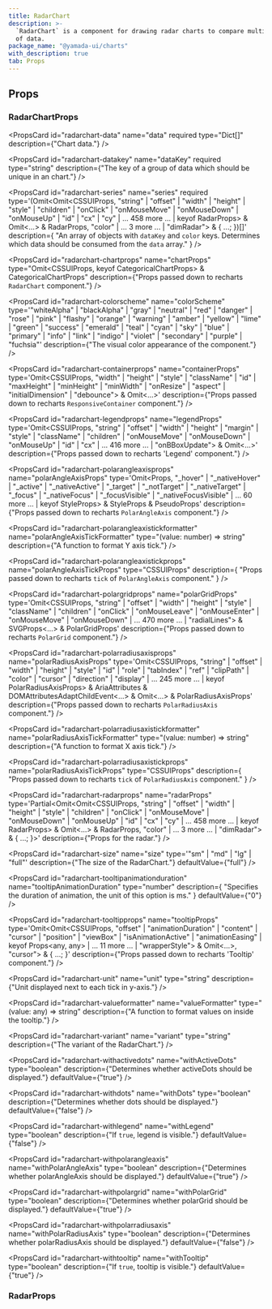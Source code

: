 ```yaml
---
title: RadarChart
description: >-
  `RadarChart` is a component for drawing radar charts to compare multiple sets
  of data.
package_name: "@yamada-ui/charts"
with_description: true
tab: Props
---
```


## Props

### RadarChartProps

<PropsCard
  id="radarchart-data"
  name="data"
  required
  type="Dict[]"
  description={"Chart data."}
/>

<PropsCard
  id="radarchart-datakey"
  name="dataKey"
  required
  type="string"
  description={"The key of a group of data which should be unique in an chart."}
/>

<PropsCard
  id="radarchart-series"
  name="series"
  required
  type='(Omit<Omit<CSSUIProps, "string" | "offset" | "width" | "height" | "style" | "children" | "onClick" | "onMouseMove" | "onMouseDown" | "onMouseUp" | "id" | "cx" | "cy" | ... 458 more ... | keyof RadarProps> & Omit<...> & RadarProps, "color" | ... 3 more ... | "dimRadar"> & { ...; })[]'
  description={
    "An array of objects with `dataKey` and `color` keys. Determines which data should be consumed from the `data` array."
  }
/>

<PropsCard
  id="radarchart-chartprops"
  name="chartProps"
  type="Omit<CSSUIProps, keyof CategoricalChartProps> &
  CategoricalChartProps"
  description={"Props passed down to recharts `RadarChart` component."}
/>

<PropsCard
  id="radarchart-colorscheme"
  name="colorScheme"
  type='"whiteAlpha" | "blackAlpha" | "gray" | "neutral" | "red" | "danger" | "rose" | "pink" | "flashy" | "orange" | "warning" | "amber" | "yellow" | "lime" | "green" | "success" | "emerald" | "teal" | "cyan" | "sky" | "blue" | "primary" | "info" | "link" | "indigo" | "violet" | "secondary" | "purple" | "fuchsia"'
  description={"The visual color appearance of the component."}
/>

<PropsCard
  id="radarchart-containerprops"
  name="containerProps"
  type='Omit<CSSUIProps, "width" | "height" | "style" | "className" | "id" | "maxHeight" | "minHeight" | "minWidth" | "onResize" | "aspect" | "initialDimension" | "debounce"> & Omit<...>'
  description={"Props passed down to recharts `ResponsiveContainer` component."}
/>

<PropsCard
  id="radarchart-legendprops"
  name="legendProps"
  type='Omit<CSSUIProps, "string" | "offset" | "width" | "height" | "margin" | "style" | "className" | "children" | "onMouseMove" | "onMouseDown" | "onMouseUp" | "id" | "cx" | ... 416 more ... | "onBBoxUpdate"> & Omit<...>'
  description={"Props passed down to recharts 'Legend' component."}
/>

<PropsCard
  id="radarchart-polarangleaxisprops"
  name="polarAngleAxisProps"
  type='Omit<Props, "_hover" | "_nativeHover" | "_active" | "_nativeActive" | "_target" | "_notTarget" | "_nativeTarget" | "_focus" | "_nativeFocus" | "_focusVisible" | "_nativeFocusVisible" | ... 60 more ... | keyof StyleProps> & StyleProps & PseudoProps'
  description={"Props passed down to recharts `PolarAngleAxis` component."}
/>

<PropsCard
  id="radarchart-polarangleaxistickformatter"
  name="polarAngleAxisTickFormatter"
  type="(value: number) => string"
  description={"A function to format Y axis tick."}
/>

<PropsCard
  id="radarchart-polarangleaxistickprops"
  name="polarAngleAxisTickProps"
  type="CSSUIProps"
  description={
    "Props passed down to recharts `tick` of `PolarAngleAxis` component."
  }
/>

<PropsCard
  id="radarchart-polargridprops"
  name="polarGridProps"
  type='Omit<CSSUIProps, "string" | "offset" | "width" | "height" | "style" | "className" | "children" | "onClick" | "onMouseLeave" | "onMouseEnter" | "onMouseMove" | "onMouseDown" | ... 470 more ... | "radialLines"> & SVGProps<...> & PolarGridProps'
  description={"Props passed down to recharts `PolarGrid` component."}
/>

<PropsCard
  id="radarchart-polarradiusaxisprops"
  name="polarRadiusAxisProps"
  type='Omit<CSSUIProps, "string" | "offset" | "width" | "height" | "style" | "id" | "role" | "tabIndex" | "ref" | "clipPath" | "color" | "cursor" | "direction" | "display" | ... 245 more ... | keyof PolarRadiusAxisProps> & AriaAttributes & DOMAttributesAdaptChildEvent<...> & Omit<...> & PolarRadiusAxisProps'
  description={"Props passed down to recharts `PolarRadiusAxis` component."}
/>

<PropsCard
  id="radarchart-polarradiusaxistickformatter"
  name="polarRadiusAxisTickFormatter"
  type="(value: number) => string"
  description={"A function to format X axis tick."}
/>

<PropsCard
  id="radarchart-polarradiusaxistickprops"
  name="polarRadiusAxisTickProps"
  type="CSSUIProps"
  description={
    "Props passed down to recharts `tick` of `PolarRadiusAxis` component."
  }
/>

<PropsCard
  id="radarchart-radarprops"
  name="radarProps"
  type='Partial<Omit<Omit<CSSUIProps, "string" | "offset" | "width" | "height" | "style" | "children" | "onClick" | "onMouseMove" | "onMouseDown" | "onMouseUp" | "id" | "cx" | "cy" | ... 458 more ... | keyof RadarProps> & Omit<...> & RadarProps, "color" | ... 3 more ... | "dimRadar"> & { ...; }>'
  description={"Props for the radar."}
/>

<PropsCard
  id="radarchart-size"
  name="size"
  type='"sm" | "md" | "lg" | "full"'
  description={"The size of the RadarChart."}
  defaultValue={"full"}
/>

<PropsCard
  id="radarchart-tooltipanimationduration"
  name="tooltipAnimationDuration"
  type="number"
  description={
    "Specifies the duration of animation, the unit of this option is ms."
  }
  defaultValue={"0"}
/>

<PropsCard
  id="radarchart-tooltipprops"
  name="tooltipProps"
  type='Omit<Omit<CSSUIProps, "offset" | "animationDuration" | "content" | "cursor" | "position" | "viewBox" | "isAnimationActive" | "animationEasing" | keyof Props<any, any> | ... 11 more ... | "wrapperStyle"> & Omit<...>, "cursor"> & { ...; }'
  description={"Props passed down to recharts 'Tooltip' component."}
/>

<PropsCard
  id="radarchart-unit"
  name="unit"
  type="string"
  description={"Unit displayed next to each tick in y-axis."}
/>

<PropsCard
  id="radarchart-valueformatter"
  name="valueFormatter"
  type="(value: any) => string"
  description={"A function to format values on inside the tooltip."}
/>

<PropsCard
  id="radarchart-variant"
  name="variant"
  type="string"
  description={"The variant of the RadarChart."}
/>

<PropsCard
  id="radarchart-withactivedots"
  name="withActiveDots"
  type="boolean"
  description={"Determines whether activeDots should be displayed."}
  defaultValue={"true"}
/>

<PropsCard
  id="radarchart-withdots"
  name="withDots"
  type="boolean"
  description={"Determines whether dots should be displayed."}
  defaultValue={"false"}
/>

<PropsCard
  id="radarchart-withlegend"
  name="withLegend"
  type="boolean"
  description={"If `true`, legend is visible."}
  defaultValue={"false"}
/>

<PropsCard
  id="radarchart-withpolarangleaxis"
  name="withPolarAngleAxis"
  type="boolean"
  description={"Determines whether polarAngleAxis should be displayed."}
  defaultValue={"true"}
/>

<PropsCard
  id="radarchart-withpolargrid"
  name="withPolarGrid"
  type="boolean"
  description={"Determines whether polarGrid should be displayed."}
  defaultValue={"true"}
/>

<PropsCard
  id="radarchart-withpolarradiusaxis"
  name="withPolarRadiusAxis"
  type="boolean"
  description={"Determines whether polarRadiusAxis should be displayed."}
  defaultValue={"false"}
/>

<PropsCard
  id="radarchart-withtooltip"
  name="withTooltip"
  type="boolean"
  description={"If `true`, tooltip is visible."}
  defaultValue={"true"}
/>

### RadarProps

<PropsCard
  id="radar-activedot"
  name="activeDot"
  type='Omit<Omit<Props, "ref">, "_hover" | "_nativeHover" | "_active" | "_nativeActive" | "_target" | "_notTarget" | "_nativeTarget" | "_focus" | "_nativeFocus" | "_focusVisible" | ... 61 more ... | keyof StyleProps> & StyleProps & PseudoProps'
/>

<PropsCard
  id="radar-color"
  name="color"
  type='UIValue<"border" | "link" | Color | "current" | "focus" | "whiteAlpha.50" | "whiteAlpha.100" | "whiteAlpha.200" | "whiteAlpha.300" | "whiteAlpha.400" | "whiteAlpha.500" | ... 318 more ... | "secondary.950">'
/>

<PropsCard
  id="radar-dimdot"
  name="dimDot"
  type='Omit<Omit<Props, "ref">, "_hover" | "_nativeHover" | "_active" | "_nativeActive" | "_target" | "_notTarget" | "_nativeTarget" | "_focus" | "_nativeFocus" | "_focusVisible" | ... 61 more ... | keyof StyleProps> & StyleProps & PseudoProps'
/>

<PropsCard
  id="radar-dimradar"
  name="dimRadar"
  type='Partial<Omit<Omit<CSSUIProps, "string" | "offset" | "width" | "height" | "style" | "children" | "onClick" | "onMouseMove" | "onMouseDown" | "onMouseUp" | "id" | "cx" | "cy" | ... 458 more ... | keyof RadarProps> & Omit<...> & RadarProps, "color" | ... 3 more ... | "dimRadar"> & { ...; }>'
/>

<PropsCard
  id="radar-dot"
  name="dot"
  type='Omit<Omit<Props, "ref">, "_hover" | "_nativeHover" | "_active" | "_nativeActive" | "_target" | "_notTarget" | "_nativeTarget" | "_focus" | "_nativeFocus" | "_focusVisible" | ... 61 more ... | keyof StyleProps> & StyleProps & PseudoProps'
/>
